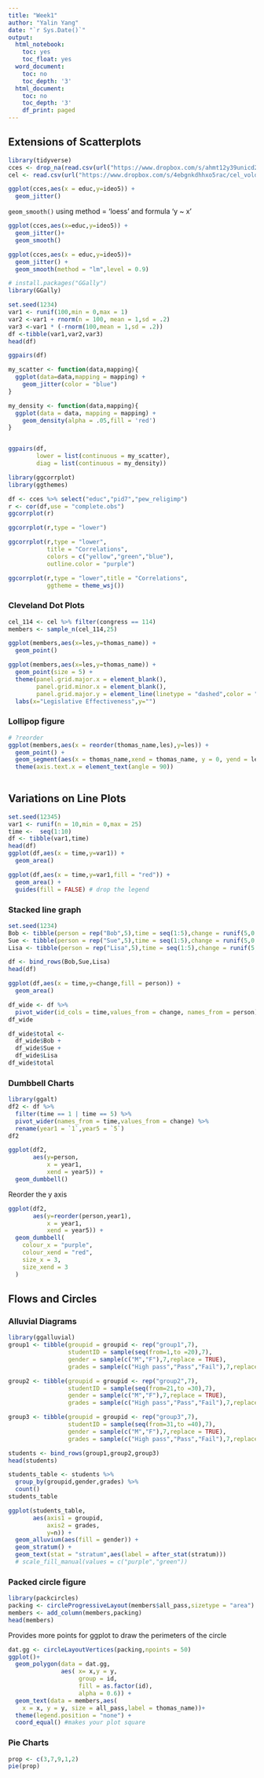 ```yaml
---
title: "Week1"
author: "Yalin Yang"
date: "`r Sys.Date()`"
output:
  html_notebook:
    toc: yes
    toc_float: yes
  word_document:
    toc: no
    toc_depth: '3'
  html_document:
    toc: no
    toc_depth: '3'
    df_print: paged
---
```


## Extensions of Scatterplots

```r
library(tidyverse)
cces <- drop_na(read.csv(url("https://www.dropbox.com/s/ahmt12y39unicd2/cces_sample_coursera.csv?raw=1")))
cel <- read.csv(url("https://www.dropbox.com/s/4ebgnkdhhxo5rac/cel_volden_wiseman%20_coursera.csv?raw=1"))
```

```r
ggplot(cces,aes(x = educ,y=ideo5)) + 
  geom_jitter()
```

`geom_smooth()` using method = 'loess' and formula 'y ~ x'

```r
ggplot(cces,aes(x=educ,y=ideo5)) + 
  geom_jitter()+
  geom_smooth()
```

```r
ggplot(cces,aes(x = educ,y=ideo5))+
  geom_jitter() + 
  geom_smooth(method = "lm",level = 0.9)
```

```r
# install.packages("GGally")
library(GGally)
```

```r
set.seed(1234)
var1 <- runif(100,min = 0,max = 1)
var2 <-var1 + rnorm(n = 100, mean = 1,sd = .2)
var3 <-var1 * (-rnorm(100,mean = 1,sd = .2))
df <-tibble(var1,var2,var3)
head(df)
```

```r
ggpairs(df)
```

```r
my_scatter <- function(data,mapping){
  ggplot(data=data,mapping = mapping) + 
    geom_jitter(color = "blue")
}

my_density <- function(data,mapping){
  ggplot(data = data, mapping = mapping) + 
    geom_density(alpha = .05,fill = 'red')
}


ggpairs(df,
        lower = list(continuous = my_scatter),
        diag = list(continuous = my_density))
```

```r
library(ggcorrplot)
library(ggthemes)
```

```r
df <- cces %>% select("educ","pid7","pew_religimp")
r <- cor(df,use = "complete.obs")
ggcorrplot(r)
```

```r
ggcorrplot(r,type = "lower")
```

```r
ggcorrplot(r,type = "lower",
           title = "Correlations",
           colors = c("yellow","green","blue"),
           outline.color = "purple")
```

```r
ggcorrplot(r,type = "lower",title = "Correlations",
           ggtheme = theme_wsj())
```

### Cleveland Dot Plots

```r
cel_114 <- cel %>% filter(congress == 114)
members <- sample_n(cel_114,25)

ggplot(members,aes(x=les,y=thomas_name)) + 
  geom_point()
```

```r
ggplot(members,aes(x=les,y=thomas_name)) + 
  geom_point(size = 5) + 
  theme(panel.grid.major.x = element_blank(),
        panel.grid.minor.x = element_blank(),
        panel.grid.major.y = element_line(linetype = "dashed",color = "blue"))+
  labs(x="Legislative Effectiveness",y="")
```
### Lollipop figure

```r
# ?reorder
ggplot(members,aes(x = reorder(thomas_name,les),y=les)) + 
  geom_point() + 
  geom_segment(aes(x = thomas_name,xend = thomas_name, y = 0, yend = les)) + 
  theme(axis.text.x = element_text(angle = 90))
  
```

## Variations on Line Plots

```r
set.seed(12345)
var1 <- runif(n = 10,min = 0,max = 25)
time <-  seq(1:10)
df <- tibble(var1,time)
head(df)
ggplot(df,aes(x = time,y=var1)) + 
  geom_area()
```

```r
ggplot(df,aes(x = time,y=var1,fill = "red")) + 
  geom_area() + 
  guides(fill = FALSE) # drop the legend
```

### Stacked line graph

```r
set.seed(1234)
Bob <- tibble(person = rep("Bob",5),time = seq(1:5),change = runif(5,0,25))
Sue <- tibble(person = rep("Sue",5),time = seq(1:5),change = runif(5,0,25))
Lisa <- tibble(person = rep("Lisa",5),time = seq(1:5),change = runif(5,0,25))

df <- bind_rows(Bob,Sue,Lisa)
head(df)
```

```r
ggplot(df,aes(x = time,y=change,fill = person)) + 
  geom_area()
```

```r
df_wide <- df %>% 
  pivot_wider(id_cols = time,values_from = change, names_from = person)
df_wide
```
```r
df_wide$total <- 
  df_wide$Bob + 
  df_wide$Sue +
  df_wide$Lisa
df_wide$total
```

### Dumbbell Charts

```r
library(ggalt)
df2 <- df %>% 
  filter(time == 1 | time == 5) %>% 
  pivot_wider(names_from = time,values_from = change) %>% 
  rename(year1 = `1`,year5 = `5`)
df2

```

```r
ggplot(df2,
       aes(y=person,
           x = year1,
           xend = year5)) + 
  geom_dumbbell()
```

Reorder the y axis

```r
ggplot(df2,
       aes(y=reorder(person,year1),
           x = year1,
           xend = year5)) + 
  geom_dumbbell(
    colour_x = "purple",
    colour_xend = "red",
    size_x = 3,
    size_xend = 3
  )
```

## Flows and Circles

### Alluvial Diagrams

```r
library(ggalluvial)
group1 <- tibble(groupid = groupid <- rep("group1",7),
                 studentID = sample(seq(from=1,to =20),7),
                 gender = sample(c("M","F"),7,replace = TRUE),
                 grades = sample(c("High pass","Pass","Fail"),7,replace = TRUE))

group2 <- tibble(groupid = groupid <- rep("group2",7),
                 studentID = sample(seq(from=21,to =30),7),
                 gender = sample(c("M","F"),7,replace = TRUE),
                 grades = sample(c("High pass","Pass","Fail"),7,replace = TRUE))

group3 <- tibble(groupid = groupid <- rep("group3",7),
                 studentID = sample(seq(from=31,to =40),7),
                 gender = sample(c("M","F"),7,replace = TRUE),
                 grades = sample(c("High pass","Pass","Fail"),7,replace = TRUE))

students <- bind_rows(group1,group2,group3)
head(students)
```

```r
students_table <- students %>% 
  group_by(groupid,gender,grades) %>% 
  count()
students_table
```

```r
ggplot(students_table,
       aes(axis1 = groupid,
           axis2 = grades,
           y=n)) + 
  geom_alluvium(aes(fill = gender)) + 
  geom_stratum() + 
  geom_text(stat = "stratum",aes(label = after_stat(stratum)))  
  # scale_fill_manual(values = c("purple","green"))
```

### Packed circle figure

```r
library(packcircles)
packing <- circleProgressiveLayout(members$all_pass,sizetype = "area")
members <- add_column(members,packing)
head(members)
```

Provides more points for ggplot to draw the perimeters of the circle

```r
dat.gg <- circleLayoutVertices(packing,npoints = 50)
ggplot()+
  geom_polygon(data = dat.gg,
               aes( x= x,y = y,
                    group = id,
                    fill = as.factor(id),
                    alpha = 0.6)) + 
  geom_text(data = members,aes(
    x = x, y = y, size = all_pass,label = thomas_name))+
  theme(legend.position = "none") + 
  coord_equal() #makes your plot square
```

### Pie Charts

```r
prop <- c(3,7,9,1,2)
pie(prop)
```

